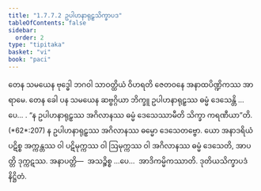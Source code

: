 ```yaml
---
title: "1.7.7.2 ဥပါဟနာရုဠှသိက္ခာပဒ"
tableOfContents: false
sidebar:
  order: 2
type: "tipitaka"
basket: "vi"
book: "paci"
---
```



<DynamicBreadcrumb />

<Division number="639" book="paci" e="ch" v="2" p="264">

<Paragraph number="2007" book="paci">
တေန သမယေန ဗုဒ္ဓေါ ဘဂဝါ သာဝတ္ထိယံ ဝိဟရတိ ဇေတဝနေ အနာထပိဏ္ဍိကဿ အာရာမေ. တေန ခေါ ပန သမယေန ဆဗ္ဗဂ္ဂိယာ ဘိက္ခူ ဥပါဟနာရုဠှဿ ဓမ္မံ ဒေသေန္တိ …ပေ… .
</Paragraph>

<Paragraph number="2008" book="paci">
<Emphasis>“န ဥပါဟနာရုဠှဿ အဂိလာနဿ ဓမ္မံ ဒေသေဿာမီတိ သိက္ခာ ကရဏီယာ”</Emphasis>တိ. (*62*:<Emphasis>207</Emphasis>)
</Paragraph>

<Paragraph number="2009" book="paci">
န ဥပါဟနာရုဠှဿ အဂိလာနဿ ဓမ္မော ဒေသေတဗ္ဗော. ယော အနာဒရိယံ ပဋိစ္စ အက္ကန္တဿ ဝါ ပဋိမုက္ကဿ ဝါ ဩမုက္ကဿ ဝါ အဂိလာနဿ ဓမ္မံ ဒေသေတိ, အာပတ္တိ ဒုက္ကဋဿ.
</Paragraph>

<Paragraph number="2010" book="paci">
အနာပတ္တိ—  အသဉ္စိစ္စ …ပေ…  အာဒိကမ္မိကဿာတိ.

</Paragraph>
</Division>

<Paragraph number="2011" type="center" book="paci">
ဒုတိယသိက္ခာပဒံ နိဋ္ဌိတံ.
</Paragraph>
